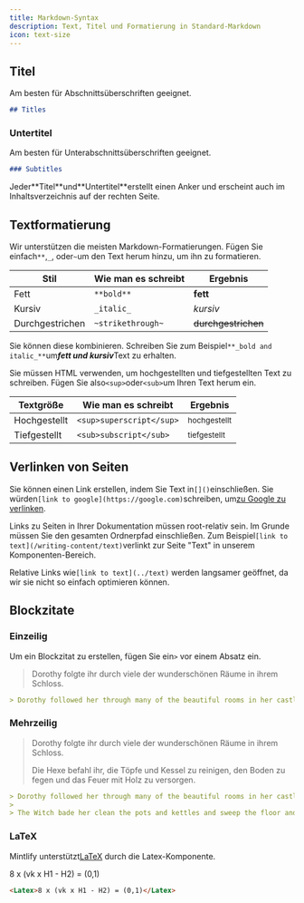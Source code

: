 ```yaml
---
title: Markdown-Syntax
description: Text, Titel und Formatierung in Standard-Markdown
icon: text-size
---
```


## Titel

Am besten für Abschnittsüberschriften geeignet.

```md
## Titles
```

### Untertitel

Am besten für Unterabschnittsüberschriften geeignet.

```md
### Subtitles
```

<Tip>
  Jeder**Titel**und**Untertitel**erstellt einen Anker und erscheint auch im Inhaltsverzeichnis auf der rechten Seite.
</Tip>

## Textformatierung

Wir unterstützen die meisten Markdown-Formatierungen. Fügen Sie einfach`**`,`_`, oder`~`um den Text herum hinzu, um ihn zu formatieren.

| Stil            | Wie man es schreibt | Ergebnis            |
| --------------- | ------------------- | ------------------- |
| Fett            | `**bold**`          | **fett**            |
| Kursiv          | `_italic_`          | *kursiv*            |
| Durchgestrichen | `~strikethrough~`   | ~~durchgestrichen~~ |

Sie können diese kombinieren. Schreiben Sie zum Beispiel`**_bold and italic_**`u&#x6D;***fett und kursiv***&#x54;ext zu erhalten.

Sie müssen HTML verwenden, um hochgestellten und tiefgestellten Text zu schreiben. Fügen Sie also`<sup>`oder`<sub>`um Ihren Text herum ein.

| Textgröße    | Wie man es schreibt      | Ergebnis                |
| ------------ | ------------------------ | ----------------------- |
| Hochgestellt | `<sup>superscript</sup>` | <sup>hochgestellt</sup> |
| Tiefgestellt | `<sub>subscript</sub>`   | <sub>tiefgestellt</sub> |

## Verlinken von Seiten

Sie können einen Link erstellen, indem Sie Text in`[]()`einschließen. Sie würden`[link to google](https://google.com)`schreiben, um[zu Google zu verlinken](https://google.com).

Links zu Seiten in Ihrer Dokumentation müssen root-relativ sein. Im Grunde müssen Sie den gesamten Ordnerpfad einschließen. Zum Beispiel`[link to text](/writing-content/text)`verlinkt zur Seite "Text" in unserem Komponenten-Bereich.

Relative Links wie`[link to text](../text)` werden langsamer geöffnet, da wir sie nicht so einfach optimieren können.

## Blockzitate

### Einzeilig

Um ein Blockzitat zu erstellen, fügen Sie ein`>` vor einem Absatz ein.

> Dorothy folgte ihr durch viele der wunderschönen Räume in ihrem Schloss.

```md
> Dorothy followed her through many of the beautiful rooms in her castle.
```

### Mehrzeilig

> Dorothy folgte ihr durch viele der wunderschönen Räume in ihrem Schloss.
>
> Die Hexe befahl ihr, die Töpfe und Kessel zu reinigen, den Boden zu fegen und das Feuer mit Holz zu versorgen.

```md
> Dorothy followed her through many of the beautiful rooms in her castle.
>
> The Witch bade her clean the pots and kettles and sweep the floor and keep the fire fed with wood.
```

### LaTeX

Mintlify unterstützt[LaTeX](https://www.latex-project.org) durch die Latex-Komponente.

<Latex>8 x (vk x H1 - H2) = (0,1)</Latex>

```md
<Latex>8 x (vk x H1 - H2) = (0,1)</Latex>
```
